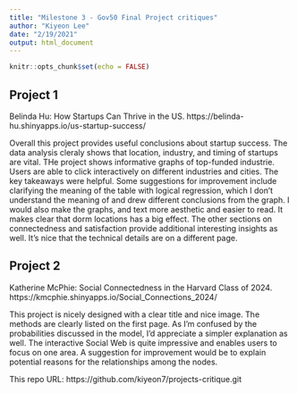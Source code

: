 ```yaml
---
title: "Milestone 3 - Gov50 Final Project critiques"
author: "Kiyeon Lee"
date: "2/19/2021"
output: html_document
---
```


```r
knitr::opts_chunk$set(echo = FALSE)
```




## Project 1
Belinda Hu: How Startups Can Thrive in the US.
https://belinda-hu.shinyapps.io/us-startup-success/

Overall this project provides useful conclusions about startup success. The data analysis cleraly shows that location, industry, and timing of startups are vital. THe project shows informative graphs of top-funded industrie. Users are able to click interactively on different industries and cities. The key takeaways were helpful. 
Some suggestions for improvement include clarifying the meaning of the table with logical regression, which I don't understand the meaning of and drew different conclusions from the graph. I would also make the graphs, and text more aesthetic and easier to read. It makes clear that dorm locations has a big effect. The other sections on connectedness and satisfaction provide additional interesting insights as well. It's nice that the technical details are on a different page.



## Project 2
Katherine McPhie: Social Connectedness in the Harvard Class of 2024.
https://kmcphie.shinyapps.io/Social_Connections_2024/


This project is nicely designed with a clear title and nice image. The methods are clearly listed on the first page. As I'm confused by the probabilities discussed in the model, I'd appreciate a simpler explanation as well.  The interactive Social Web is quite impressive and enables users to focus on one area. A suggestion for improvement would be to explain potential reasons for the relationships among the nodes. 



This repo URL: https://github.com/kiyeon7/projects-critique.git 

